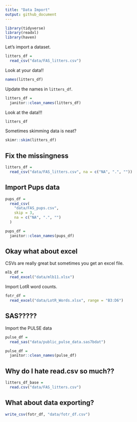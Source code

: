 ```yaml
---
title: "Data Import"
output: github_document
---
```


```r
library(tidyverse)
library(readxl)
library(haven)
```

Let's import a dataset.

```r
litters_df = 
  read_csv("data/FAS_litters.csv")
```

Look at your data!!

```r
names(litters_df)
```

Update the names in `litters_df`.

```r
litters_df = 
  janitor::clean_names(litters_df)
```

Look at the data!!!

```r
litters_df
```


Sometimes skimming data is neat?

```r
skimr::skim(litters_df)
```


## Fix the missingness

```r
litters_df = 
  read_csv("data/FAS_litters.csv", na = c("NA", ".", ""))
```


## Import Pups data

```r
pups_df = 
  read_csv(
    "data/FAS_pups.csv", 
    skip = 3,
    na = c("NA", ".", "")
  )

pups_df = 
  janitor::clean_names(pups_df)
```


## Okay what about excel

CSVs are really great but sometimes you get an excel file.

```r
mlb_df = 
  read_excel("data/mlb11.xlsx")
```

Import LotR word counts.

```r
fotr_df = 
  read_excel("data/LotR_Words.xlsx", range = "B3:D6")
```


## SAS?????


Import the PULSE data

```r
pulse_df = 
  read_sas("data/public_pulse_data.sas7bdat")

pulse_df = 
  janitor::clean_names(pulse_df)
```




## Why do I hate read.csv so much??

```r
litters_df_base = 
  read.csv("data/FAS_litters.csv")
```


## What about data exporting?


```r
write_csv(fotr_df, "data/fotr_df.csv")
```



